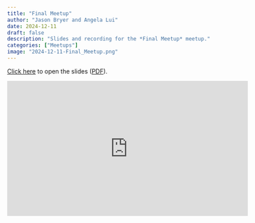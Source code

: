 ```yaml
---
title: "Final Meetup"
author: "Jason Bryer and Angela Lui"
date: 2024-12-11
draft: false
description: "Slides and recording for the *Final Meetup* meetup."
categories: ["Meetups"]
image: "2024-12-11-Final_Meetup.png"
---
```



[Click here](/slides/11-Final_Meetup.html#1) to open the slides ([PDF](/slides/11-Final_Meetup.pdf)).

<iframe width="560" height="315" src="https://www.youtube.com/embed/kMBPWYg9q0k" title="YouTube video player" frameborder="0" allow="accelerometer; autoplay; clipboard-write; encrypted-media; gyroscope; picture-in-picture" allowfullscreen></iframe>



